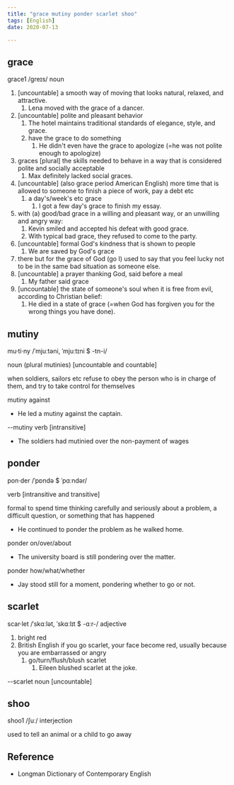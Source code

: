 ```yaml
---
title: "grace mutiny ponder scarlet shoo"
tags: [English]
date: 2020-07-13

---
```


## grace

grace1 /ɡreɪs/ noun

1. [uncountable] a smooth way of moving that looks natural, relaxed, and attractive.
   1. Lena moved with the grace of a dancer.
2. [uncountable] polite and pleasant behavior
   1. The hotel maintains traditional standards of elegance, style, and grace.
   2. have the grace to do something
      1. He didn't even have the grace to apologize (=he was not polite enough
         to apologize)
3. graces [plural] the skills needed to behave in a way that is considered
   polite and socially acceptable
   1. Max definitely lacked social graces.
4. [uncountable] (also grace period American English) more time that is allowed
   to someone to finish a piece of work, pay a debt etc
   1. a day's/week's etc grace
      1. I got a few day's grace to finish my essay.
5. with (a) good/bad grace in a willing and pleasant way, or an unwilling and
   angry way:
   1. Kevin smiled and accepted his defeat with good grace.
   2. With typical bad grace, they refused to come to the party.
6. [uncountable] formal God's kindness that is shown to people
   1. We are saved by God's grace
7. there but for the grace of God (go I) used to say that you feel lucky not to
   be in the same bad situation as someone else.
8. [uncountable] a prayer thanking God, said before a meal
   1. My father said grace
9. [uncountable] the state of someone's soul when it is free from evil,
   according to Christian belief:
   1. He died in a state of grace (=when God has forgiven you for the wrong
      things you have done).

## mutiny

mu·ti·ny /ˈmjuːtəni, ˈmjuːtɪni $ -tn-i/

noun (plural mutinies) [uncountable and countable]

when soldiers, sailors etc refuse to obey the person who is in charge of them,
and try to take control for themselves

mutiny against

- He led a mutiny against the captain.

--mutiny verb [intransitive]

- The soldiers had mutinied over the non-payment of wages

## ponder

pon·der /ˈpɒndə $ ˈpɑːndər/

verb [intransitive and transitive]

formal to spend time thinking carefully and seriously about a problem, a
difficult question, or something that has happened

- He continued to ponder the problem as he walked home.

ponder on/over/about

- The university board is still pondering over the matter.

ponder how/what/whether

- Jay stood still for a moment, pondering whether to go or not.

## scarlet

scar·let /ˈskɑːlət, ˈskɑːlɪt $ -ɑːr-/ adjective

1. bright red
2. British English if you go scarlet, your face become red, usually because you
   are embarrassed or angry
   1. go/turn/flush/blush scarlet
      1. Eileen blushed scarlet at the joke.

--scarlet noun [uncountable]

## shoo

shoo1 /ʃuː/ interjection

used to tell an animal or a child to go away

## Reference

- Longman Dictionary of Contemporary English
